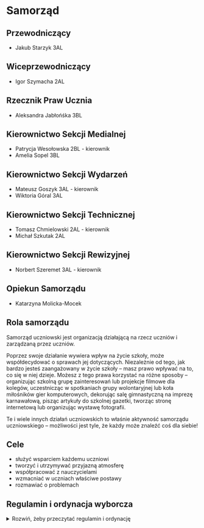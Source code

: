 # Samorząd

## Przewodniczący
- Jakub Starzyk 3AL

## Wiceprzewodniczący 
- Igor Szymacha 2AL

## Rzecznik Praw Ucznia
- Aleksandra Jabłońśka 3BL

## Kierownictwo Sekcji Medialnej
- Patrycja Wesołowska 2BL - kierownik
- Amelia Sopel 3BL

## Kierownictwo Sekcji Wydarzeń
- Mateusz Goszyk 3AL - kierownik
- Wiktoria Góral 3AL

## Kierownictwo Sekcji Technicznej
- Tomasz Chmielowski 2AL - kierownik
- Michał Szkutak 2AL

## Kierownictwo Sekcji Rewizyjnej
- Norbert Szeremet 3AL - kierownik

## Opiekun Samorządu
- Katarzyna Molicka-Mocek

## Rola samorządu

Samorząd uczniowski jest organizacją działającą na rzecz uczniów i zarządzaną
przez uczniów.

Poprzez swoje działanie wywiera wpływ na życie szkoły, może współdecydować o
sprawach jej dotyczących. Niezależnie od tego, jak bardzo jesteś zaangażowany w
życie szkoły – masz prawo wpływać na to, co się w niej dzieje. Możesz z tego
prawa korzystać na różne sposoby – organizując szkolną grupę zainteresowań lub
projekcje filmowe dla kolegów, uczestnicząc w spotkaniach grupy wolontaryjnej
lub koła miłośników gier komputerowych, dekorując salę gimnastyczną na imprezę
karnawałową, pisząc artykuły do szkolnej gazetki, tworząc stronę internetową lub
organizując wystawę fotografii.

Te i wiele innych działań uczniowskich to właśnie aktywność samorządu
uczniowskiego – możliwości jest tyle, że każdy może znaleźć coś dla siebie!

## Cele

- służyć wsparciem każdemu uczniowi
- tworzyć i utrzymywać przyjazną atmosferę
- współpracować z nauczycielami
- wzmacniać w uczniach właściwe postawy
- rozmawiać o problemach

## Regulamin i ordynacja wyborcza

<details>
<summary>Rozwiń, żeby przeczytać regulamin i ordynację</summary>

REGULAMIN I ORDYNACJA WYBORCZA SAMORZĄDU UCZNIOWSKIEGO
XXXI Liceum Ogólnokształcące im. Romana Ingardena w Krakowie 

### Rozdział I: POSTANOWIENIA OGÓLNE

#### § 1

Samorząd Uczniowski tworzą wszyscy uczniowie XXXI Liceum
Ogólnokształcącego im. Romana Ingardena w Krakowie należącego do Zespołu Szkół
nr 13 w Krakowie.

#### § 2

Samorząd Uczniowski (dalej SU) w XXXI Liceum Ogólnokształcącym 
im. Romana Ingardena w Krakowie działa na podstawie Ustawy o systemie 
oświaty z dnia 14 grudnia 2016 r. (Dz.U. z 2016 r. poz. 59), 
Statutu XXXI Liceum Ogólnokształcącego im. Romana Ingardena w Krakowie
oraz niniejszego Regulaminu

### Rozdział II: CELE DZIAŁALNOŚCI SU

#### § 3

Do głównych celów działalności SU należą:

1. Kształtowanie postaw samorządności i współodpowiedzialności za społeczność
   szkolną poprzez angażowanie uczniów w
   procesy decyzyjne.
2. Artykułowanie i reprezentowanie stanowiska oraz interesów społeczności
   uczniowskiej wobec Dyrektora, Rady
   Pedagogicznej
   i Rady Rodziców w duchu dialogu i partnerstwa.
3. Ochrona praw i godności ucznia oraz dbanie o ich respektowanie w życiu szkoły,
   w tym upowszechnianie wiedzy na temat praw ucznia
4. Inicjowanie i wspieranie działań rozwijających pasje, talenty i integrację
   uczniów poprzez organizację życia
   kulturalnego, sportowego, naukowego i społecznego.
5. Tworzenie przestrzeni dla uczniowskich inicjatyw oraz wspieranie realizacji
   pomysłów zgłaszanych przez społeczność
   szkolną dla wspólnego dobra.

### Rozdział III: OPIEKUN SU

#### § 4

Opiekę nad pracą SU sprawuje Opiekun SU wybierany jest na kadencję trwającą 3 lata.

#### § 5

Opiekuna SU wybiera ogół uczniów w szkole w drodze wyborów, które są równe,
tajne, bezpośrednie i powszechne. Prawo kandydowania przysługuje wszystkim nauczycielom.

#### § 6

Opiekun SU wspomaga jego działalność poprzez:

1. wsparcie SU w sprawach merytorycznych i organizacyjnych,
2. inspirowanie uczniów do działania,
3. pośredniczenie w relacjach SU z Dyrektorem oraz Radą Pedagogiczną.

### Rozdział IV: ORGANY SU - KOMPETENCJE, ZADANIA, STRUKTURA.

#### § 7

Do wybieralnych organów SU należą:

1. Przewodniczący Samorządu Uczniowskiego - organ wykonawczy.
2. Rada Samorządów Klasowych - organ uchwałodawczy i opiniodawczy.
3. Zarząd Samorządu Uczniowskiego - organ wspomagający Przewodniczącego SU.

Kadencja organów SU trwa od ich zaprzysiężenia do momentu przekazania urzędu
nowemu SU. Funkcji Przewodniczącego SU nie można łączyć z funkcją
przedstawiciela w Radzie Samorządów Klasowych oraz inną funkcją członka Zarządu
SU.

#### § 8

Przewodniczący SU:

1. kieruje pracą Zarządu SU,
2. nominuje kandydatów na członków Zarządu SU i przedstawia ich do zatwierdzenia
   Radzie Samorządów Klasowych,
3. reprezentuje SU wobec Dyrektora szkoły, Rady Pedagogicznej, Rady Rodziców
   oraz innych organizacji,
4. Pełni funkcję koordynacyjno-doradczą podczas obrad RSK.
5. przedstawia uczniom, Dyrektorowi, Radzie Pedagogicznej, Radzie Rodziców plan
   pracy Zarządu SU oraz sprawozdanie końcowe z działalności SU,
6. zwołuje i przewodniczy zebraniom Zarządu SU oraz Rady Samorządów Klasowych,
7. podczas każdego z zebrań Zarządu SU oraz Rady Samorządów Klasowych może
   wskazać osobę sporządzającą notatkę z obrad, która zostaje dodana do archiwum
   dokumentacji SU.
8. W przypadku nieobecności Przewodniczącego SU jego obowiązki pełni wyznaczony
   na pierwszym posiedzeniu RSK Wiceprzewodniczący SU.

#### § 9

Rada Samorządów Klasowych (RSK):

1. Radę Samorządów Klasowych, zwaną dalej RSK, tworzą przedstawiciele samorządów
   wszystkich klas w szkole.
2. RSK jest wyrazicielem woli wszystkich uczniów szkoły po wcześniejszym
   zapoznaniu się z wolą klasy.
3. W skład RSK z każdej klasy wchodzą:
    1. Przewodniczący klasy,
    2. Wiceprzewodniczący klasy,
    3. Skarbnik klasy.
4. Członkowie samorządów klasowych są wybierani w wewnętrznych, klasowych
   głosowaniach organizowanych i nadzorowanych przez wychowawcę danej klasy.
5. W przypadku nieobecności członka RSK na posiedzeniu może on wyznaczyć na
   swoje miejsce zastępstwo (jedna osoba na jednego nieobecnego członka), o czym
   jest zobowiązany poinformować Przewodniczącego SU przed rozpoczęciem
   posiedzenia Rady.
6. Obrady Rady Samorządów Klasowych zwoływane są przez Przewodniczącego SU
   lub na wniosek co najmniej połowy jej członków.
7. Obrady RSK odbywać się muszą przynajmniej raz na półrocze.

#### § 10

Do obowiązków Rady Samorządów Klasowych należy:

1. uczestnictwo w pracach Rady Samorządów Klasowych i realizacja celów SU,
2. troska o wysoki poziom organizacyjny i dobrą atmosferę podczas pracy SU,
3. włączanie uczniów w ogólnoszkolne działania Zarządu SU.

#### § 11

Do kompetencji Rady Samorządów Klasowych należy:

1. współpraca z Zarządem SU i Opiekunem SU,
2. zatwierdzanie kandydatów na członków Zarządu SU, nominowanych przez
   Przewodniczącego SU,
3. opiniowanie planu działań i konkretnych inicjatyw Zarządu SU,
4. zgłaszanie propozycji działań dla Zarządu SU,
5. kontrolowanie zgodności działań Zarządu SU z niniejszym Regulaminem oraz
   Statutem Szkoły,
6. rozpatrywanie i opiniowanie semestralnych i rocznych sprawozdań
   Przewodniczącego SU z działalności SU i innych spraw wniesionych przez
   członków Zarządu SU pod obrady.

#### § 12

1. Zarząd Samorządu Uczniowskiego, zwany dalej Zarządem SU, jest powoływany w
   celu wspierania Przewodniczącego SU w realizacji jego zadań.
   W skład Zarządu SU wchodzą obligatoryjnie:
    1. Przewodniczący SU,
    2. Wiceprzewodniczący SU,
    3. Rzecznik Praw Ucznia.
2. Zarząd SU może zostać poszerzony o dodatkowe, opcjonalne stanowiska w celu
   efektywnej realizacji zadań. W szczególności:
    1. Na wniosek Przewodniczącego SU mogą zostać powołani Sekretarz i Skarbnik.
    2. Przewodniczący SU może również wnioskować o utworzenie Sekcji – stałych
       lub projektowych zespołów zadaniowych, odpowiedzialnych za konkretne
       obszary działalności (np. sekcja ds. komunikacji, organizacji, promocji,
       wolontariatu).
    3. Utworzenie każdej Sekcji oraz nominacja kandydata na stanowisko
       Kierownika Sekcji wymaga zatwierdzenia przez RSK w głosowaniu.
    4. Kierownik Sekcji staje się członkiem Zarządu SU.
3. Kandydatów na wszystkie (poza Przewodniczącym) stanowiska w Zarządzie
   nominuje Przewodniczący SU, a zatwierdza ich RSK w głosowaniu. Szczegółowa
   procedura została określona w ROZDZIAŁ V, Część D: Tryb Powoływania Zarządu
   Samorządu Uczniowskiego.

#### § 13

Do kompetencji Zarządu SU należy:

1. koordynowanie, inicjowanie i organizowanie działań uczniowskich,
2. opracowanie rocznego planu działania SU,
3. identyfikacja potrzeb uczniów i odpowiadanie na te potrzeby,
4. przedstawianie Dyrektorowi, Radzie Pedagogicznej, Radzie Rodziców wniosków,
   opinii, sugestii członków SU.

Obrady Zarządu SU zwoływane są przez
Przewodniczącego Zarządu SU lub na żądanie co najmniej połowy członków
Zarządu SU lub Opiekuna SU przynajmniej raz w miesiącu.

#### § 13a

Do kompetencji Rzecznika Praw Ucznia należy:

1. przyjmowanie i rozpatrywanie skarg i wniosków od uczniów w sprawach
   dotyczących podejrzenia naruszenia ich praw;
2. podejmowanie, na prośbę ucznia, interwencji i mediacji w sprawach spornych;
3. badanie zasadności skarg i występowanie w obronie ucznia, którego prawa
   zostały naruszone;
4. reprezentowanie ucznia, za jego zgodą, przed organami szkoły, w tym
   Dyrektorem i Radą Pedagogiczną, z wnioskiem o rozwiązanie zgłoszonej sprawy;
5. prowadzenie działalności informacyjnej i edukacyjnej w zakresie praw i
   obowiązków ucznia.

#### § 14

Do obowiązków członków Zarządu SU należy:

1. uczestnictwo w pracach Zarządu SU i realizacja celów SU,
2. stosowanie się w swojej działalności do wytycznych Dyrektora,
3. uwzględnianie w swojej działalności potrzeb uczniów,
4. troska o wysoki poziom organizacyjny i dobrą atmosferę podczas pracy SU,
5. włączanie uczniów w ogólnoszkolne działania Zarządu SU.

#### § 14a

Do obowiązków Rzecznika Praw Ucznia należy:

1. kierowanie się w swojej działalności zasadami **bezstronności, poufności,
   dobrowolności** i poszanowania dobra wszystkich stron konfliktu;
2. posiadanie i stałe aktualizowanie wiedzy na temat praw i obowiązków ucznia,
   wynikających ze Statutu Szkoły oraz innych obowiązujących przepisów;
3. zachowanie w tajemnicy informacji uzyskanych w toku prowadzenia sprawy, chyba
   że uczeń, którego sprawa dotyczy, wyrazi zgodę na ich ujawnienie.

#### § 15

Podział obowiązków i zadań w poszczególnych obszarach (sekcjach) działań stałych
członków Zarządu SU zostaje ustalony na pierwszym posiedzeniu Zarządu.

#### § 16

1. Organy SU, w tym RSK, podejmują decyzje zwykłą większością głosów w obecności
   co najmniej połowy członków uprawnionych do głosowania.
2. Decyzje organów SU mogą być uchylone przez Dyrektora szkoły, gdy są sprzeczne
   z prawem lub statutem szkoły.

### ROZDZIAŁ V: ORDYNACJA WYBORCZA

#### Część A: Postanowienia Ogólne

#### § 17

1. Niniejsza ordynacja określa tryb wyboru i powoływania organów Samorządu
   Uczniowskiego, którymi są:
    1. Przewodniczący Samorządu Uczniowskiego,
    2. Rada Samorządów Klasowych,
    3. Zarząd Samorządu Uczniowskiego,
    4. Opiekun Samorządu Uczniowskiego.
2. Wybory **Przewodniczącego SU** oraz **Opiekuna SU** są powszechne, równe,
   bezpośrednie i odbywają się w głosowaniu tajnym.
3. Członkowie **Rady Samorządów Klasowych** wybierani są w wyborach klasowych.
4. Członkowie **Zarządu SU** są powoływani w trybie nominacji i zatwierdzenia.

#### § 18

Coroczne wybory powszechne na stanowisko Przewodniczącego SU oraz, we właściwym
roku, na Opiekuna SU, odbywają się na początku roku szkolnego zgodnie z
harmonogramem określonym w § 19a.

#### § 19

1. Za przygotowanie i przeprowadzenie wyborów powszechnych na stanowisko
   Przewodniczącego SU oraz Opiekuna SU odpowiada Uczniowska Komisja Wyborcza
   (UKW).
2. UKW składa się z co najmniej 8 uczniów, rekrutujących się spośród chętnych,
   którzy w danym roku szkolnym nie kandydują na stanowisko Przewodniczącego SU.
   Członkowie UKW powinni pochodzić z różnych klas, aby zapewnić
   reprezentatywność.
3. Skład UKW jest ogłaszany przez Opiekuna SU w porozumieniu z ustępującym
   Przewodniczącym SU, co najmniej 3 tygodnie przed wyznaczonym
   terminem wyborów.
4. **Członkowie UKW są zobowiązani do zachowania pełnej bezstronności** w
   trakcie całego procesu wyborczego.
5. Do zadań UKW należy w szczególności:
    1. ogłoszenie harmonogramu wyborów,
    2. przyjmowanie i weryfikacja formalna zgłoszeń od kandydatów na
       Przewodniczącego SU oraz na Opiekuna SU,
    3. ogłoszenie ostatecznej listy kandydatów dopuszczonych do wyborów,
    4. nadzór nad przebiegiem kampanii wyborczej i reagowanie na ewentualne
       naruszenia,
    5. przygotowanie i przeprowadzenie głosowania, w tym przygotowanie kart do
       głosowania, list wyborców i lokalu wyborczego,
    6. obliczenie głosów, sporządzenie protokołu z wynikami wyborów i ich
       niezwłoczne ogłoszenie,
    7. rozpatrywanie skarg i protestów wyborczych.
6. Członkowie UKW w dniu wyborów są zwolnieni z zajęć lekcyjnych, które kolidują
   z czasem pełnienia przez nich obowiązków wyborczych.

#### § 19a

1. Proces wyborczy i powoływanie nowych organów SU odbywa się corocznie na
   początku roku szkolnego według następującego, stałego harmonogramu:

   **ETAP I - PRZYGOTOWANIE I REJESTRACJA (Wrzesień)**

    1. **Do końca 3. tygodnia września:** Wychowawcy klas przeprowadzają wybory
       do samorządów klasowych i przekazują składy Opiekunowi SU, tworząc tym
       samym nową Radę Samorządów Klasowych (zgodnie z § 28).

    2. **Do końca 3. tygodnia września:** Ustępujący Przewodniczący SU, w
       porozumieniu z Opiekunem SU, powołuje i ogłasza skład Uczniowskiej
       Komisji Wyborczej (UKW).

    3. **Niezwłocznie po powołaniu, najpóźniej do 25 września:** UKW ogłasza
       dokładny dzień wyborów powszechnych oraz przyjmuje zgłoszenia kandydatów
       na Przewodniczącego SU oraz (właściwego roku) na Opiekuna SU.

    4. **Do końca 4. tygodnia września:** Zamyka się przyjmowanie zgłoszeń.
       Kandydaci na Przewodniczącego składają listy z podpisami poparcia
       (zgodnie z § 21).

   **ETAP II - KAMPANIA I GŁOSOWANIE (Przełom września i października)**

    5. **W ciągu 2 dni roboczych od zamknięcia rejestracji:** UKW weryfikuje
       zgłoszenia i publikuje ostateczną listę kandydatów.

    6. **Od dnia ogłoszenia listy kandydatów do dnia poprzedzającego wybory:**
       Trwa kampania wyborcza.

    7. **Najpóźniej do 10 października:** Odbywa się dzień wyborów. Głosowanie
       jest tajne i powszechne.

    8. **Niezwłocznie po zakończeniu głosowania:** UKW liczy głosy i ogłasza
       oficjalne wyniki wyborów.

   **ETAP III - DZIAŁANIA POWYBORCZE (Październik)**

    9. **W ciągu 3 dni roboczych od ogłoszenia wyników:** W przypadku remisu,
       UKW organizuje drugą turę wyborów (zgodnie z § 26b).

    10. **W ciągu 14 dni od ogłoszenia ostatecznych wyników:** Nowo wybrany
        Przewodniczący SU zwołuje pierwsze posiedzenie Rady Samorządów
        Klasowych.

    11. **W ciągu 30 dni od ogłoszenia ostatecznych wyników:** Musi zostać
        powołany cały skład Zarządu SU (Wiceprzewodniczący, Rzecznik Praw Ucznia
        i inni członkowie), zgodnie z procedurą opisaną w § 29.

2. Szczegółowy harmonogram na dany rok, zawierający konkretne daty, jest
   publikowany przez UKW zgodnie z pkt. 1.3.
3. W uzasadnionych przypadkach, takich jak dni ustawowo wolne od zajęć,
   wydarzenia ogólnoszkolne kolidujące z procesem wyborczym lub inne ważne
   przyczyny organizacyjne, Uczniowska Komisja Wyborcza w porozumieniu z
   Opiekunem SU ma prawo do modyfikacji terminów określonych w niniejszym
   harmonogramie.
    1. O każdej zmianie i jej przyczynach UKW jest zobowiązana niezwłocznie
       poinformować społeczność szkolną w sposób publicznie przyjęty (np. na
       tablicy ogłoszeń, bezpośrednio lub przez dziennik elektroniczny).
    2. Modyfikacja harmonogramu musi respektować podstawowe zasady ordynacji, w
       szczególności zapewniać kandydatom odpowiedni czas na rejestrację i
       prowadzenie kampanii wyborczej, zachowując proporcje między
       poszczególnymi etapami.

#### Część B: Wybory Przewodniczącego Samorządu Uczniowskiego i Opiekuna Samorządu Uczniowskiego

#### § 20

1. Czynne prawo wyborcze (prawo do głosowania) w wyborach na Przewodniczącego SU
   posiadają wszyscy uczniowie szkoły.
2. Bierne prawo wyborcze (prawo do kandydowania) w wyborach na Przewodniczącego
   SU posiada każdy uczeń szkoły.

#### § 21

1. Kandydat na Przewodniczącego SU musi złożyć do UKW listę zawierającą co
   najmniej 10 podpisów poparcia, zebranych od uczniów z co najmniej 3 różnych
   klas.
2. Listy z podpisami kandydaci składają do UKW w terminie określonym w
   harmonogramie wyborczym w § 19a.
3. Po weryfikacji zgłoszeń UKW niezwłocznie publikuje ostateczną listę
   kandydatów, co uprawnia ich do rozpoczęcia kampanii wyborczej.

#### § 22

1. Bierne prawo wyborcze w wyborach na Opiekuna SU posiada każdy nauczyciel
   szkoły.
2. Czynne prawo wyborcze w wyborach na Opiekuna SU posiadają wszyscy uczniowie
   szkoły.
3. Nauczyciele chętni do pełnienia funkcji Opiekuna SU zgłaszają swoją
   kandydaturę do UKW w terminie przez nią wyznaczonym.
4. Wybory na stanowisko Opiekuna SU przeprowadza się łącznie z wyborami na
   Przewodniczącego SU. Do ich przeprowadzenia stosuje się odpowiednio przepisy
   niniejszej ordynacji, w szczególności dotyczące przebiegu kampanii,
   głosowania i liczenia głosów, z wyłączeniem § 20 oraz § 21, które regulują
   wyłącznie zasady kandydowania na Przewodniczącego SU.

#### § 23

Kampania wyborcza trwa od dnia ogłoszenia listy kandydatów przez UKW do dnia
poprzedzającego wybory. Prowadzenie kampanii w dniu wyborów jest zabronione
(cisza wyborcza). Prowadząc kampanię wyborczą kandydaci nie mogą naruszać
dobrego imienia innych osób ani wykorzystywać szkolnej infrastruktury bez zgody
Dyrektora szkoły.

#### § 24

Zasady przeprowadzenia wyborów są następujące:

1. Wybory odbywają się w wyznaczonym przez Uczniowską Komisję Wyborczą (UKW)
   terminie, w godzinach umożliwiających wszystkim uczniom oddanie głosu (np. w
   czasie przerw oraz w wyznaczonym czasie przed i po lekcjach).
2. Głosowanie odbywa się w specjalnie na ten cel wyznaczonym i przygotowanym
   pomieszczeniu (lokalu wyborczym), które gwarantuje tajność głosowania.
3. W lokalu wyborczym przez cały okres trwania wyborów znajduje się co najmniej
   dwóch członków UKW, opieczętowane karty do głosowania, listy wyborców oraz
   zaplombowana urna wyborcza.
4. UKW przygotowuje listy wyborców na podstawie aktualnej listy uczniów szkoły.
   Na liście przy każdym uczniu znajduje się miejsce na jego odręczny podpis.
5. Przed rozpoczęciem głosowania UKW przygotowuje karty do głosowania w liczbie
   odpowiadającej liczbie uczniów uprawnionych do głosowania. Każda karta do
   głosowania musi być opatrzona pieczęcią szkoły.
6. Na karcie do głosowania umieszczone są dwie oddzielne listy kandydatów w
   kolejności alfabetycznej:
    1. lista kandydatów na **Przewodniczącego Samorządu Uczniowskiego**,
    2. lista kandydatów na **Opiekuna Samorządu Uczniowskiego**.
7. Głosowanie odbywa się poprzez:
    1. stawienie się w lokalu wyborczym,
    2. okazanie członkowi UKW legitymacji szkolnej w celu weryfikacji
       tożsamości,
    3. złożenie podpisu na liście wyborców i pobranie jednej karty do
       głosowania,
    4. udanie się do miejsca zapewniającego tajność, wypełnienie karty i
       wrzucenie jej do urny.
8. Głos jest ważny, jeśli wyborca postawi znak „X” (co najmniej dwie linie 
   przecinające się w obrębie kratki) w kratce przy nazwisku 
   **jednego kandydata** na Przewodniczącego SU oraz/lub **jednego kandydata**
   na Opiekuna SU.
9. Głos w danej części karty (dotyczącej wyboru Przewodniczącego lub Opiekuna)
   uznaje się za nieważny, jeżeli:
    1. postawiono znak „X” przy więcej niż jednym nazwisku,
    2. nie postawiono znaku „X” przy żadnym nazwisku.
10. Nieważność głosu w jednej części karty (np. w wyborach na Opiekuna) nie
    powoduje nieważności głosu w drugiej części (np. w wyborach na
    Przewodniczącego), o ile ta druga część została wypełniona prawidłowo. Karta
    całkowicie pusta jest w całości nieważna.

#### § 25

Liczenie głosów odbywa się według poniższej procedury:

1. Niezwłocznie po zakończeniu głosowania członkowie UKW komisyjnie otwierają
   urnę wyborczą i przeliczają znajdujące się w niej karty do głosowania.
2. Liczbę kart wyjętych z urny porównuje się z liczbą podpisów złożonych na
   liście wyborców. Ewentualne rozbieżności odnotowuje się w protokole.
3. Następnie UKW przystępuje do liczenia głosów, oddzielnie dla wyborów na
   Przewodniczącego SU i oddzielnie dla wyborów na Opiekuna SU, segregując karty
   na głosy ważne i nieważne zgodnie z zasadami określonymi w § 24.
4. Uznanie głosu za nieważny wymaga jednomyślnej zgody wszystkich członków UKW
   obecnych przy liczeniu głosów.
5. Z przebiegu liczenia głosów UKW sporządza protokół, który zawiera co najmniej
   następujące informacje:
    1. datę i miejsce głosowania,
    2. liczbę uczniów uprawnionych do głosowania (wg listy wyborców),
    3. liczbę uczniów, którzy wzięli udział w głosowaniu (wg liczby podpisów na
       liście),
    4. liczbę wyjętych z urny kart do głosowania,
    5. liczbę kart nieważnych (np. nieopieczętowanych) i ważnych,
    6. w odniesieniu do wyborów na **Przewodniczącego SU**:
        - liczbę głosów ważnych,
        - liczbę głosów nieważnych,
        - liczbę głosów ważnych oddanych na poszczególnych kandydatów.
    7. w odniesieniu do wyborów na **Opiekuna SU**:
        - liczbę głosów ważnych,
        - liczbę głosów nieważnych,
        - liczbę głosów ważnych oddanych na poszczególnych kandydatów.
6. Protokół podpisują wszyscy członkowie UKW obecni przy liczeniu głosów.
7. Wyniki wyborów, wraz z informacją o tym, kto został **Przewodniczącym
   Samorządu Uczniowskiego** oraz **Opiekunem Samorządu Uczniowskiego**, UKW
   niezwłocznie podaje do publicznej wiadomości poprzez ogłoszenie na szkolnej
   tablicy ogłoszeń, bezpośrednio lub przez dziennik elektroniczny.

#### § 26

Osoba z największą liczbą głosów zostaje Przewodniczącym Samorządu
Uczniowskiego. Opiekunem Samorządu Uczniowskiego zostaje nauczyciel,
który otrzymał największą liczbę głosów.

#### § 26a

1. W przypadku uzyskania równej, najwyższej liczby głosów przez dwóch lub więcej
   kandydatów na dane stanowisko (Przewodniczącego SU lub Opiekuna SU),
   Uczniowska Komisja Wyborcza (UKW) ogłasza konieczność przeprowadzenia drugiej
   tury wyborów.
2. Druga tura wyborów odbywa się w terminie do 3 dni roboczych od dnia
   ogłoszenia wyników pierwszej tury, z udziałem wyłącznie tych kandydatów,
   którzy uzyskali równą liczbę głosów. Zasady głosowania pozostają takie same
   jak w pierwszej turze.
3. Jeżeli druga tura wyborów również nie przyniesie rozstrzygnięcia (wynik
   ponownie będzie remisowy), ostatecznego wyboru dokonuje Rada Samorządów
   Klasowych (RSK) na specjalnie zwołanym w tym celu posiedzeniu, w drodze
   głosowania tajnego. Zwycięzcą zostaje kandydat, który uzyskał zwykłą
   większość głosów członków RSK.
4. Jeżeli wynik głosowania będzie remisowy, zamiast tradycyjnego głosowania,
   przeprowadzona zostanie gra w Marynarzyka, nadzorowana przez członków
   RSK oraz Opiekuna SU. Szczegółowy przebieg gry opisano w Załączniku 
   nr 1 do niniejszego dokumentu.

#### § 27

Kadencja Przewodniczącego i Zarządu Samorządu Uczniowskiego trwa od dnia
ogłoszenia wyników wyborów do dnia ogłoszenia wyników kolejnych wyborów.

#### Część C: Wybory do Rady Samorządów Klasowych (RSK)

#### § 28

1. Członkowie Rady Samorządów Klasowych (Przewodniczący, Wiceprzewodniczący i
   Skarbnik) wybierani są w każdej klasie w odrębnych, tajnych wyborach.
2. Wybory w klasach odbywają się w terminie określonym w harmonogramie wyborczym
   w § 19a.
3. Wyniki wyborów klasowych wychowawcy przekazują niezwłocznie Opiekunowi SU.

#### Część D: Tryb Powoływania Zarządu Samorządu Uczniowskiego

#### § 29

1. Nowo wybrany Przewodniczący Samorządu Uczniowskiego jest zobowiązany, w
   terminie 14 dni od dnia ogłoszenia wyników wyborów, zwołać pierwsze
   posiedzenie Rady Samorządów Klasowych w celu powołania Zarządu SU.

2. Procedura powoływania Zarządu opiera się na następujących zasadach:
    1. **Nominacja:** Przewodniczący SU nominuje kandydatów na poszczególne
       stanowiska w Zarządzie, jasno określając ich obowiązki oraz
       uprawnienia. Przewodniczący może wybrać dowolną liczbę osób, ale
       wymagane są następujące stanowiska: Wiceprzewodniczący SU oraz
       Rzecznik Praw Ucznia. Kandydatem może zostać każdy uczeń szkoły,
       o ile wyrazi na to zgodę.
    2. **Zatwierdzenie:** Rada Samorządów Klasowych głosuje nad zatwierdzeniem
       każdej przedstawionej kandydatury oddzielnie. Głosowanie w sprawach
       personalnych jest co do zasady tajne.
    3. **Powołanie:** Kandydat zostaje powołany na stanowisko w Zarządzie z
       chwilą uzyskania akceptacji RSK.

3. Do zatwierdzenia kandydata i jego powołania na stanowisko wymagane jest
   uzyskanie zwykłej większości głosów przy obecności co najmniej połowy
   członków RSK uprawnionych do głosowania (kworum).

4. W przypadku nieuzyskania przez nominowanego kandydata wymaganej większości
   głosów, stosuje się następującą procedurę:
    1. Zainteresowani członkowie RSK mają prawo uzasadnić swoją decyzję,
       wyrazić swoje oczekiwania względem osoby na to stanowisko oraz
       podać przyczyny braku zgody na propozycję Przewodniczącego SU.
    2. Przewodniczący SU ma prawo bezzwłocznie, na tym samym posiedzeniu,
       przedstawić nowego kandydata do zatwierdzenia.
    3. W przypadku, gdy Przewodniczący SU nie skorzysta z tego prawa lub jego
       kolejny kandydat również nie uzyska wymaganej większości, prawo do
       zgłaszania kandydatów przechodzi na członków RSK.
    4. Kandydatury zgłoszone przez członków RSK („z sali”) poddawane są pod
       głosowanie.
    5. Jeżeli żaden z kandydatów przedstawionych w powyższym trybie nie zostanie
       zatwierdzony na bieżącym posiedzeniu, Przewodniczący SU zwołuje kolejne
       posiedzenie w tym celu w terminie nie późniejszym niż 7 dni.

5. Cały skład Zarządu, obejmujący co najmniej stanowiska obowiązkowe, powinien
   zostać powołany w terminie do 30 dni od dnia wyborów Przewodniczącego SU. W
   przypadku niedotrzymania tego terminu, Opiekun SU w porozumieniu z Dyrektorem
   Szkoły podejmuje działania mediacyjne.

#### Część E: Postanowienia końcowe

#### § 30

1. Mandat **Przewodniczącego SU** oraz **członka Zarządu SU** wygasa w
   przypadku:
    1. pisemnej rezygnacji złożonej na ręce Opiekuna SU,
    2. ukończenia nauki w szkole lub skreślenia z listy uczniów,
    3. upływu kadencji.

2. Mandat **Opiekuna SU** wygasa w przypadku:
    1. pisemnej rezygnacji,
    2. ustania stosunku pracy w szkole,
    3. upływu kadencji,
    4. odwołania przez Dyrektora Szkoły.

3. W przypadku wygaśnięcia mandatu w trakcie trwania kadencji, stosuje się
   następujące procedury:
    1. **W przypadku wygaśnięcia mandatu członka Zarządu SU** (innego niż
       Przewodniczący), nowego członka powołuje się na zwolnione stanowisko w
       trybie
       określonym w § 29 niniejszego regulaminu.
    2. **W przypadku wygaśnięcia mandatu Przewodniczącego SU**, jego obowiązki
       tymczasowo przejmuje Wiceprzewodniczący SU.
        - Jeżeli do końca kadencji pozostało mniej niż 4 miesiące,
          Wiceprzewodniczący
          pełni funkcję Przewodniczącego do czasu przeprowadzenia nowych,
          corocznych
          wyborów.
        - Jeżeli do końca kadencji pozostało więcej niż 4 miesiące, w terminie
          30 dni należy przeprowadzić wybory uzupełniające. Za ich organizację
          odpowiada **Uczniowska Komisja Wyborcza**, powołana w tym celu przez
          p.o. Przewodniczącego w porozumieniu z Opiekunem SU.
    3. **W przypadku wygaśnięcia mandatu Opiekuna SU**, jego obowiązki
       tymczasowo pełni Dyrektor Szkoły lub wskazany przez niego nauczyciel.
       Wybory
       uzupełniające na stanowisko Opiekuna należy przeprowadzić w terminie 30
       dni. Za ich organizację i przeprowadzenie odpowiada
       **Uczniowska Komisja Wyborcza**, powołana w tym celu przez
       Przewodniczącego SU.

### Rozdział VI: POSTANOWIENIA KOŃCOWE - TECHNICZNE

#### § 31

1. Zmiany Regulaminu SU mogą być dokonywane podczas wspólnych obrad Rady
   Samorządów Klasowych i Zarządu SU.
2. Wniosek o zmianę Regulaminu może złożyć Przewodniczący SU, Opiekun SU,
   Dyrektor Szkoły lub co najmniej połowa członków Zarządu SU lub Rady
   Samorządów Klasowych. Uchwała o zmianie Regulaminu wchodzi w życie po upływie
   2 tygodni od daty jej podjęcia.
3. Regulamin w pierwotnej wersji został uchwalony przez Komitet Założycielski SU
   w dn. 31 października 2019 r. i wszedł w życie z dn. 12 listopada 2019 r.
4. Zmiany do niniejszego regulaminu, na wniosek Przewodniczącego Samorządu
   Uczniowskiego, Zarządu SU i Rady Samorządów Klasowych, zostały uchwalone dnia
   18 czerwca 2025 r. Niniejszy dokument stanowi tekst jednolity, uwzględniający
   wprowadzone zmiany.

<details>
<summary>Załączniki</summary>

#### Załącznik nr 1
#### Procedura rozstrzygnięcia remisu poprzez grę „Marynarzyk”

##### 1. Cel gry

Gra „Marynarzyk” stanowi **ostateczny sposób rozstrzygnięcia** wyborów na stanowisko **Przewodniczącego Samorządu Uczniowskiego** lub **Opiekuna Samorządu Uczniowskiego** w sytuacji, gdy:

1. Pierwsza tura wyborów nie wyłoni zwycięzcy z powodu remisu,
2. Druga tura, przeprowadzona zgodnie z tymi samymi zasadami, również zakończy się remisem,
3. Głosowanie tajne przeprowadzone przez **Radę Samorządów Klasowych (RSK)** na specjalnie zwołanym posiedzeniu również zakończy się remisem.

W takiej sytuacji gra „Marynarzyk” zostaje zastosowana jako narzędzie losowego wyboru zwycięzcy, zapewniając jednoznaczne i natychmiastowe rozstrzygnięcie. Gra przeprowadzana jest pod nadzorem członków RSK oraz Opiekuna SU i ma na celu wyłonienie jednej osoby spośród kandydatów objętych remisem.

##### 2. Uczestnicy

- W grze uczestniczą wyłącznie **kandydaci, którzy uzyskali identyczną, najwyższą liczbę głosów**.
- Grę nadzoruje **co najmniej dwóch członków RSK oraz Opiekun SU**.

##### 3. Przebieg gry

##### 3.1 Ustawienie

- Kandydaci ustawiają się w **kole** (lub wokół stołu) **według kolejności alfabetycznej nazwisk**.
- Odliczanie odbywa się zgodnie z **ruchem wskazówek zegara**, rozpoczynając od pierwszego kandydata alfabetycznie.

##### 3.2 Wybór liczby

- Na wyraźny znak osoby nadzorującej **każdy kandydat pokazuje jednocześnie** wyciągniętą dłoń z **liczbą palców od 1 do 5**.
- Nadzorujący **sumuje wszystkie pokazane liczby palców** i głośno ogłasza wynik (np. „Suma to 13”).

##### 3.3 Odliczanie

- Odliczanie rozpoczyna się od pierwszego kandydata (alfabetycznie), zgodnie z ruchem wskazówek zegara.
- Na każde kolejne liczby (od 1 do sumy) przypada kolejna osoba w ustalonej kolejności.
- **Kandydat, na którym zakończy się odliczanie, zostaje zwycięzcą wyborów.**

##### 4. Uwagi dodatkowe

- Gra jest **jednorundowa** – przeprowadzana tylko raz.
- W przypadku błędu proceduralnego gra jest **powtarzana natychmiast**.
- Zabronione jest porozumiewanie się między kandydatami w trakcie gry.
- Wszelkie spory i niejasności rozstrzyga **Opiekun Samorządu Uczniowskiego**.
- Celem gry jest zapewnienie **uczciwego, losowego i przejrzystego** rozstrzygnięcia.

</details>
</details>

